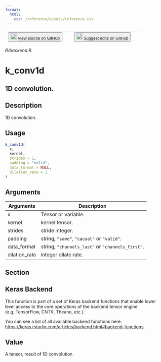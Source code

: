 ```yaml
---
format:
  html:
    css: /reference/assets/reference.css
---
```


| <button class="button"> ![](/reference/assets/GitHub-Mark-32px.png){width="20"} [View source on GitHub](https://github.com/rstudio/keras//blob/main/R/backend.R) </button> | <button class="button"> ![](/reference/assets/GitHub-Mark-32px.png){width="20"} [Suggest edits on GitHub](https://github.com/rstudio/keras//edit/main/R/backend.R) </button> |
|:------------------------------:|:--------------------------------------:|

*R/backend.R*

# k_conv1d

## 1D convolution.

## Description
1D convolution. 


## Usage
```r
k_conv1d( 
  x, 
  kernel, 
  strides = 1, 
  padding = "valid", 
  data_format = NULL, 
  dilation_rate = 1 
) 
```

## Arguments
|Arguments|Description|
|---|---|
| x | Tensor or variable. |
| kernel | kernel tensor. |
| strides | stride integer. |
| padding | string, `"same"`, `"causal"` or `"valid"`. |
| data_format | string, `"channels_last"` or `"channels_first"`. |
| dilation_rate | integer dilate rate. |


## Section

## Keras Backend

This function is part of a set of Keras backend functions that enable lower level access to the core operations of the backend tensor engine (e.g. TensorFlow, CNTK, Theano, etc.). 

You can see a list of all available backend functions here: [https://keras.rstudio.com/articles/backend.html#backend-functions](https://keras.rstudio.com/articles/backend.html#backend-functions). 

## Value
A tensor, result of 1D convolution. 




